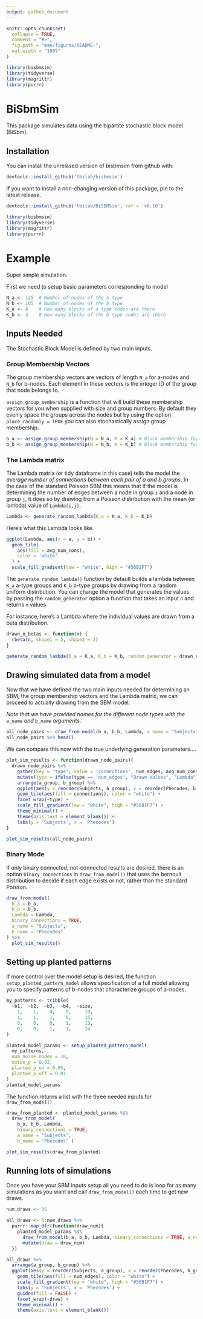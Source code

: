 ```yaml
---
output: github_document
---
```


<!-- README.md is generated from README.Rmd. Please edit that file -->

```r
knitr::opts_chunk$set(
  collapse = TRUE,
  comment = "#>",
  fig.path = "man/figures/README-",
  out.width = "100%"
)

library(bisbmsim)
library(tidyverse)
library(magrittr)
library(purrr)
```

# BiSbmSim

<!-- badges: start -->
<!-- badges: end -->

This package simulates data using the bipartite stochastic block model (BiSbm). 

## Installation

You can install the unrelased version of bisbmsim from github with:

``` r
devtools::install_github('tbilab/bisbmsim')
```

If you want to install a non-changing version of this package, pin to the latest release.

``` r
devtools::install_github('tbilab/BiSBMSim', ref = 'v0.10')
```

```r
library(bisbmsim)
library(tidyverse)
library(magrittr)
library(purrr)
```


# Example

Super simple simulation. 

First we need to setup basic parameters corresponding to model
```r
N_a <- 125  # Number of nodes of the a type
N_b <- 105  # Number of nodes of the b type
K_a <- 4    # How many blocks of a type nodes are there
K_b <- 3    # How many blocks of the b type nodes are there
```


## Inputs Needed

The Stochastic Block Model is defined by two main inputs. 

### Group Membership Vectors

The group membership vectors are vectors of length `N_a` for a-nodes and `N_b` for b-nodes. Each element in these vectors is the integer ID of the group that node belongs to.

`assign_group_membership` is a function that will build these membership vectors for you when supplied with size and group numbers. By default they evenly space the groups across the nodes but by using the option `place_randomly = TRUE` you can also stochastically assign group membership.  

```r
b_a <- assign_group_membership(N = N_a, K = K_a) # Block membership for each a node
b_b <- assign_group_membership(N = N_b, K = K_b) # Block membership for each b node
```


### The Lambda matrix

The Lambda matrix (or tidy dataframe in this case) tells the model the _average number of connections between each pair of a and b groups_. In the case of the standard Poisson SBM this means that if the model is determining the number of edges between a node in group `i` and a node in group `j`, it does so by drawing from a Poisson distribution with the mean (or lambda) value of `Lambda(i,j)`. 

```r
Lambda <- generate_random_lambda(K_a = K_a, K_b = K_b)
```

Here's what this Lambda looks like.

```r
ggplot(Lambda, aes(x = a, y = b)) +
  geom_tile(
    aes(fill = avg_num_cons),
    color = 'white'
  ) +
  scale_fill_gradient(low = "white", high = "#56B1F7")
```


The `generate_random_lambda()` function by default builds a lambda between `K_a` a-type groups and `K_b` b-type groups by drawing from a random uniform distribution. You can change the model that generates the values by passing the `random_generator` option a function that takes an input `n` and returns `n` values. 

For instance, here's a Lambda where the individual values are drawn from a beta distribution. 

```r
drawn_n_betas <- function(n) {
  rbeta(n, shape1 = 2, shape2 = 2)
}

generate_random_lambda(K_a = K_a, K_b = K_b, random_generator = drawn_n_betas)
```


## Drawing simulated data from a model

Now that we have defined the two main inputs needed for determining an SBM, the group membership vectors and the Lambda matrix, we can proceed to actually drawing from the SBM model. 

_Note that we have provided names for the different node types with the `a_name` and `b_name` arguments._

```r
all_node_pairs <- draw_from_model(b_a, b_b, Lambda, a_name = "Subjects", b_name = "Phecodes")
all_node_pairs %>% head()
```

We can compare this now with the true underlying generation parameters....

```r
plot_sim_results <- function(drawn_node_pairs){
  drawn_node_pairs %>% 
    gather(key = 'type', value = 'connections', num_edges, avg_num_cons) %>% 
    mutate(type = ifelse(type == 'num_edges', "Drawn Values", "Lambda")) %>% 
    arrange(a_group, b_group) %>% 
    ggplot(aes(y = reorder(Subjects, a_group), x = reorder(Phecodes, b_group))) +
    geom_tile(aes(fill = connections), color = "white") +
    facet_wrap(~type) +
    scale_fill_gradient(low = "white", high = "#56B1F7") + 
    theme_minimal() +
    theme(axis.text = element_blank()) +
    labs(y = 'Subjects', x = 'Phecodes') 
}

plot_sim_results(all_node_pairs)
```


### Binary Mode

If only binary connected, not-connected results are desired, there is an option `binary_connections` in `draw_from_model()` that uses the bernouli distribution to decide if each edge exists or not, rather than the standard Poisson. 

```r
draw_from_model(
  b_a = b_a, 
  b_b = b_b, 
  Lambda = Lambda, 
  binary_connections = TRUE,
  a_name = "Subjects", 
  b_name = "Phecodes" 
) %>% 
  plot_sim_results()
```


## Setting up planted patterns

If more control over the model setup is desired, the function `setup_planted_pattern_model` allows specification of a full model allowing you to specify patterns of b-nodes that characterize groups of a-nodes. 

```r
my_patterns <- tribble(
  ~b1,  ~b2,  ~b3,  ~b4,  ~size,
    1,    1,    0,    0,     10,
    1,    1,    1,    0,     15,
    0,    0,    0,    1,     13,
    0,    0,    1,    1,     24
)

planted_model_params <- setup_planted_pattern_model(
  my_patterns, 
  num_noise_nodes = 10,
  noise_p = 0.03,
  planted_p_on = 0.95,
  planted_p_off = 0.01
)
planted_model_params
```

The function returns a list with the three needed inputs for `draw_from_model()`

```r
draw_from_planted <- planted_model_params %$%
  draw_from_model(
    b_a, b_b, Lambda, 
    binary_connections = TRUE, 
    a_name = "Subjects", 
    b_name = "Phecodes" )

plot_sim_results(draw_from_planted)
```


## Running lots of simulations

Once you have your SBM inputs setup all you need to do is loop for as many simulations as you want and call `draw_from_model()` each time to get new draws. 

```r
num_draws <- 36

all_draws <- 1:num_draws %>% 
  purrr::map_dfr(function(draw_num){
    planted_model_params %$%
      draw_from_model(b_a, b_b, Lambda, binary_connections = TRUE, a_name = "Subjects", b_name = "Phecodes") %>% 
      mutate(draw = draw_num)
  })

all_draws %>% 
  arrange(a_group, b_group) %>% 
  ggplot(aes(y = reorder(Subjects, a_group), x = reorder(Phecodes, b_group))) +
    geom_tile(aes(fill = num_edges), color = "white") +
    scale_fill_gradient(low = "white", high = "#56B1F7") + 
    labs(y = 'Subjects', x = 'Phecodes') +
    guides(fill = FALSE) +
    facet_wrap(~draw) +
    theme_minimal() +
    theme(axis.text = element_blank())
```


